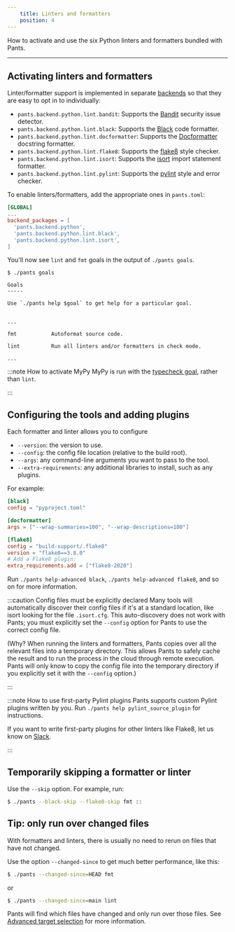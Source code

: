 ```yaml
---
    title: Linters and formatters
    position: 4
---
```


How to activate and use the six Python linters and formatters bundled with Pants.

---

## Activating linters and formatters
Linter/formatter support is implemented in separate [backends](../../using-pants/concepts/backends.mdx) so that they are easy to opt in to individually:

- `pants.backend.python.lint.bandit`: Supports the [Bandit](https://bandit.readthedocs.io/en/latest/) security issue detector.
- `pants.backend.python.lint.black`: Supports the [Black](https://black.readthedocs.io/en/stable/) code formatter.
- `pants.backend.python.lint.docformatter`: Supports the [Docformatter](https://pypi.org/project/docformatter/) docstring formatter.
- `pants.backend.python.lint.flake8`: Supports the [flake8](https://flake8.pycqa.org/en/latest/) style checker.
- `pants.backend.python.lint.isort`: Supports the [isort](https://readthedocs.org/projects/isort/) import statement formatter.
- `pants.backend.python.lint.pylint`: Supports the [pylint](https://www.pylint.org/) style and error checker.

To enable linters/formatters, add the appropriate ones in `pants.toml`:
```toml title="pants.toml"
[GLOBAL]
...
backend_packages = [
  'pants.backend.python',
  'pants.backend.python.lint.black',
  'pants.backend.python.lint.isort',
]
```

You'll now see `lint` and `fmt` goals in the output of `./pants goals`.
```text title="Shell"
$ ./pants goals

Goals
-----

Use `./pants help $goal` to get help for a particular goal.


...

fmt           Autoformat source code.

lint          Run all linters and/or formatters in check mode.

...
```



:::note How to activate MyPy
MyPy is run with the [typecheck goal](../goals/typecheck.mdx), rather than `lint`.

:::


## Configuring the tools and adding plugins
Each formatter and linter allows you to configure

* `--version`: the version to use.
* `--config`: the config file location (relative to the build root).
* `--args`: any command-line arguments you want to pass to the tool.
* `--extra-requirements`: any additional libraries to install, such as any plugins.

For example:
```toml title="pants.toml"
[black]
config = "pyproject.toml"

[docformatter]
args = ["--wrap-summaries=100", "--wrap-descriptions=100"]

[flake8]
config = "build-support/.flake8"
version = "flake8==3.8.0"
# Add a Flake8 plugin:
extra_requirements.add = ["flake8-2020"]
```

Run `./pants help-advanced black`, `./pants help-advanced flake8`, and so on for more information.

:::caution Config files must be explicitly declared
Many tools will automatically discover their config files if it's at a standard location, like isort looking for the file `.isort.cfg`. This auto-discovery does not work with Pants; you must explicitly set the `--config` option for Pants to use the correct config file.

(Why? When running the linters and formatters, Pants copies over all the relevant files into a temporary directory. This allows Pants to safely cache the result and to run the process in the cloud through remote execution. Pants will only know to copy the config file into the temporary directory if you explicitly set it with the `--config` option.)

:::



:::note How to use first-party Pylint plugins
Pants supports custom Pylint plugins written by you. Run `./pants help pylint_source_plugin` for instructions.

If you want to write first-party plugins for other linters like Flake8, let us know on [Slack](/community/members).

:::


## Temporarily skipping a formatter or linter
Use the `--skip` option. For example, run:

```bash
$ ./pants --black-skip --flake8-skip fmt ::
```
## Tip: only run over changed files
With formatters and linters, there is usually no need to rerun on files that have not changed.

Use the option `--changed-since` to get much better performance, like this:

```bash
$ ./pants --changed-since=HEAD fmt
```

or

```bash
$ ./pants --changed-since=main lint
```

Pants will find which files have changed and only run over those files. See [Advanced target selection](../../using-pants/advanced-target-selection.mdx) for more information.